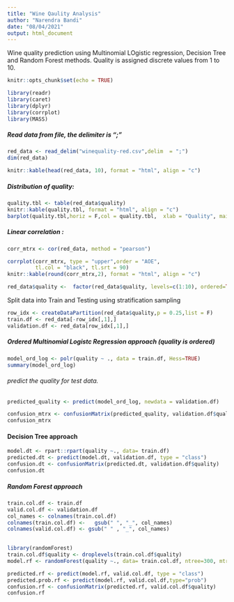 ---
title: "Wine Qaulity Analysis"
author: "Narendra Bandi"
date: "08/04/2021"
output: html_document
---
<style>
table {
  margin: auto;
  border-top: 1px solid #666;
  border-bottom: 1px solid #666;

}
table thead th { border-bottom: 1px solid #ddd; }
th, td { padding: 5px; }
thead, tfoot, tr:nth-child(even) { background: #eee; }
</style>


Wine quality prediction using 
Multinomial LOgistic regression, Decision Tree and Random Forest methods.
Quality is assigned discrete values from 1 to 10.


```{r setup, echo=FALSE, include=FALSE}
knitr::opts_chunk$set(echo = TRUE)
```
```{r libraries, echo=T, include=FALSE, message=F}
library(readr)
library(caret)
library(dplyr)
library(corrplot)
library(MASS)

```

##### Read data from file, the delimiter is ";"

```{r Load data, echo=T, message= F}
red_data <- read_delim("winequality-red.csv",delim  = ";")
dim(red_data)
```
```{r echo=TRUE, message=F}
knitr::kable(head(red_data, 10), format = "html", align = "c")
```
##### Distribution of quality:
```{r echo= T, message= F}
quality.tbl <- table(red_data$quality)
knitr::kable(quality.tbl, format = "html", align = "c")
barplot(quality.tbl,horiz = F,col = quality.tbl,  xlab = "Quality", main= "Quality distribution")

```

##### Linear correlation :
```{r echo=T, message=F}
corr_mtrx <- cor(red_data, method = "pearson")

corrplot(corr_mtrx, type = "upper",order = "AOE", 
         tl.col = "black", tl.srt = 90)
knitr::kable(round(corr_mtrx,2), format = "html", align = "c")
```
```{r echo= T, message=F}
red_data$quality <-  factor(red_data$quality, levels=c(1:10), ordered=TRUE)
```

Split data into Train and Testing using stratification sampling

```{r echo= T, message=F}
row_idx <- createDataPartition(red_data$quality,p = 0.25,list = F)
train.df <- red_data[-row_idx[,1],]
validation.df <- red_data[row_idx[,1],]

```
##### Ordered  Multinomial Logistc Regression approach (quality is ordered)
```{r echo=T, message= F}
model_ord_log <- polr(quality ~ ., data = train.df, Hess=TRUE)
summary(model_ord_log)
```
###### predict the quality for test data.
```{r echo=T, message= F}
predicted_quality <- predict(model_ord_log, newdata = validation.df)
```

```{r echo= T , message = F}
confusion_mtrx <- confusionMatrix(predicted_quality, validation.df$quality)
confusion_mtrx
```

#### Decision Tree approach

```{r echo=T, message=F}
model.dt <- rpart::rpart(quality ~., data= train.df)
predicted.dt <- predict(model.dt, validation.df, type = "class")
confusion.dt <- confusionMatrix(predicted.dt, validation.df$quality)
confusion.dt
```
##### Random Forest approach


```{r echo=T}
train.col.df <- train.df
valid.col.df <- validation.df
col_names <- colnames(train.col.df)
colnames(train.col.df) <-   gsub(" ", "_", col_names)
colnames(valid.col.df) <- gsub(" " , "_", col_names)
 
```
```{r echo= T, message= FALSE}
library(randomForest)
train.col.df$quality <- droplevels(train.col.df$quality)
model.rf <- randomForest(quality ~., data= train.col.df, ntree=300, mtry=4, importance=TRUE)
```
```{r echo= T, message= F}

predicted.rf <- predict(model.rf, valid.col.df, type = "class")
predicted.prob.rf <- predict(model.rf, valid.col.df,type="prob")
confusion.rf <- confusionMatrix(predicted.rf, valid.col.df$quality)
confusion.rf
```



